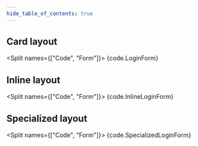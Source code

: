 ```yaml
---
hide_table_of_contents: true
---
```




## Card layout

<Split names={["Code", "Form"]}>
  <CodeBlock>
    {code.LoginForm}
  </CodeBlock>
  <LoginForm/>
</Split>

## Inline layout

<Split names={["Code", "Form"]}>
  <CodeBlock>
    {code.InlineLoginForm}
  </CodeBlock>
  <InlineLoginForm/>
</Split>

## Specialized layout

<Split names={["Code", "Form"]}>
  <CodeBlock>
    {code.SpecializedLoginForm}
  </CodeBlock>
  <SpecializedLoginForm/>
</Split>